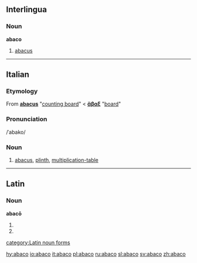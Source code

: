 ==Interlingua==
===Noun===
'''abaco'''

# [[abacus]]

----

==Italian==
===Etymology===
From {{L.|it}} '''[[abacus#Latin|abacus]]''' "[[counting board]]" < {{AGr.|it}} '''[[ἄβαξ]]''' {{italbrac|abax}} "[[board]]"

===Pronunciation===
/ˈabako/

===Noun===
{{it-noun|abac|m|o|hi}}

# [[abacus]], [[plinth]], [[multiplication-table]]

----

==Latin==
===Noun===
'''abacō''' {{m}}
# {{inflection of|abacus#Latin|abacus|dat|s}}
# {{inflection of|abacus#Latin|abacus|abl|s}}

[[category:Latin noun forms]]

[[hy:abaco]]
[[io:abaco]]
[[it:abaco]]
[[pl:abaco]]
[[ru:abaco]]
[[sl:abaco]]
[[sv:abaco]]
[[zh:abaco]]